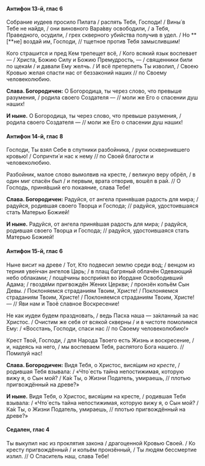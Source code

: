 #### Антифон 13-й, глас 6

Собрание иудеев просило Пилата / распять Тебя, Господи! / Вины́ в Тебе не найдя, / они виновного Вара́вву освободили, / а Тебя, Праведного, осудили, / грех скверного убийства получив в удел. / Но **[**не<R>]</R> воздай им, Господи, // тщетное против Тебя замыслившим!

Кого страшится и пред Кем трепещет всё, / Кого всякий язык воспевает — / Христа, Божию Силу и Божию Премудрость, — / священники били по щека́м / и давали Ему желчь. / И всё претерпеть Ты изволил, / Своею Кровью желая спасти нас от беззаконий наших // по Своему человеколюбию.

**Слава. Богородичен:** О Богородица, ты через слово, что превыше разумения, / родила своего Создателя — // моли же Его о спасении душ наших!

**И ныне.** О Богородица, ты через слово, что превыше разумения, / родила своего Создателя — // моли же Его о спасении душ наших!

#### Антифон 14-й, глас 8

Господи, Ты взял Себе в спутники разбойника, / руки осквернившего кровью! / Сопричти́ и нас к нему // по Своей благости и человеколюбию.

Разбойник, малое слово вымолвив на кресте, / великую веру обрёл, / в один миг спасён был / и первым, врата отворив, вошёл в рай. // О Господь, приня́вший его покаяние, слава Тебе!

**Слава. Богородичен:** Радуйся, от ангела приня́вшая радость для мира; / радуйся, родившая своего Творца и Господа; // радуйся, удостоившаяся стать Матерью Божией!

**И ныне.** Радуйся, от ангела приня́вшая радость для мира; / радуйся, родившая своего Творца и Господа; // радуйся, удостоившаяся стать Матерью Божией!

#### Антифон 15-й, глас 6

Ныне висит на древе / Тот, Кто подвесил землю среди вод; / венцом из терния уве́нчан ангелов Царь; / в плащ багряный облачён Одевающий небо облаками; / пощёчины воспри́нял во Иордане Освободивший Адама; / гвоздя́ми пригвождён Жених Церкви; / пронзён копьём Сын Девы. / Поклоняемся страданиям Твоим, Христе! / Поклоняемся страданиям Твоим, Христе! / Поклоняемся страданиям Твоим, Христе! — // Яви нам и Твоё славное Воскресение!

Не как иудеи будем праздновать, / ведь Пасха наша — за́кланный за нас Христос. / Очистим же себя от всякой скверны / и в чистоте помолимся Ему: / «Восстань, Господи, спаси нас // по Своему человеколюбию!»

Крест Твой, Господи, / для Народа Твоего есть Жизнь и воскресение, / и, надеясь на него, / мы воспеваем Тебя, распятого Бога нашего. // Помилуй нас!

**Слава. Богородичен:** Видя Тебя, о Христос, вися́щим *на кресте*, / родившая Тебя взывала: / «Что́ есть тайна непостижимая, которую вижу я, о Сын мой? / Ка́к Ты, о Жизни Податель, умираешь, // плотью пригвождённый на древе?»

**И ныне.** Видя Тебя, о Христос, вися́щим на кресте, / родившая Тебя взывала: / «Что́ есть тайна непостижимая, которую вижу я, о Сын мой? / Ка́к Ты, о Жизни Податель, умираешь, // плотью пригвождённый на древе?»

#### Седален, глас 4

Ты выкупил нас из проклятия закона / драгоценной Кровью Своей. / Ко кресту пригвождённый / и копьём пронзённый, / Ты людям бессмертие излил. // О Спаситель наш, слава Тебе!
